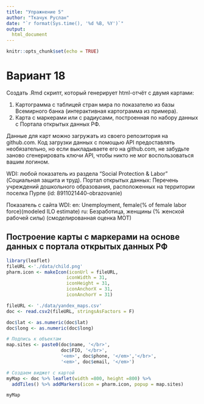 ---
title: "Упражнение 5"
author: "Ткачук Руслан"
date: "`r format(Sys.time(), '%d %B, %Y')`"
output: 
  html_document
---

```{r setup, include=FALSE}
knitr::opts_chunk$set(echo = TRUE)
```

# Вариант 18

Создать .Rmd скрипт, который генерирует html-отчёт с двумя картами:

1. Картограмма с таблицей стран мира по показателю из базы Всемирного банка (интерактивная картограмма из примера).
2. Карта с маркерами или с радиусами, построенная по набору данных с Портала открытых данных РФ.

Данные для карт можно загружать из своего репозитория на github.com. Код загрузки данных  с  помощью  API  предоставлять  необязательно,  но  если  выкладываете  его  на github.com,  не  забудьте  заново  сгенерировать  ключи  API,  чтобы  никто  не  мог воспользоваться вашим логином.

WDI: любой показатель из раздела "Social Protection & Labor" (Социальная защита и труд). Портал открытых данных: Перечень учреждений дошкольного образования, расположенных на территории поселка Пурпе (id: 8911021440-obrazovanie)

Показатель с сайта WDI: en: Unemployment, female(% of female labor force)(modeled ILO estimate)
ru: Безработица, женщины (% женской рабочей силы) (смоделированная оценка МОТ)


## Построение карты с маркерами на основе данных с портала открытых данных РФ

```{r, results='asis', message=F, warning=F}
library(leaflet)
fileURL <-'./data/child.png'
pharm.icon <- makeIcon(iconUrl = fileURL,
                      iconWidth = 31,
                      iconHeight = 31,
                      iconAnchorX = 31,
                      iconAnchorY = 31)

fileURL <- './data/yandex_maps.csv'
doc <- read.csv2(fileURL, stringsAsFactors = F)

doc$lat <- as.numeric(doc$lat)
doc$long <- as.numeric(doc$long)

# Подпись к объектам
map.sites <- paste0(doc$name, '</br>',
                    doc$FIO, '</br>',
                    '<em>', doc$phone, '</em>','</br>',
                    '<em>', doc$email, '</em>')

# Создаем виджет с картой
myMap <- doc %>% leaflet(width =800, height =800) %>%
  addTiles() %>% addMarkers(icon = pharm.icon, popup = map.sites)

myMap
```

